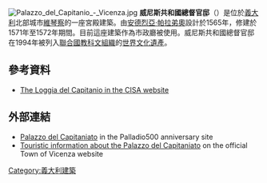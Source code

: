 [[File:Palazzo_del_Capitanio_-_Vicenza.jpg|thumb]]
'''威尼斯共和國總督官邸'''（{{lang-it|palazzo del Capitaniato}}）是位於[[義大利|義大利]]北部城市[[維琴察|維琴察]]的一座宮殿建築。由[[安德烈亞·帕拉弟奧|安德烈亞·帕拉弟奧]]設計於1565年，修建於1571年至1572年期間。目前這座建築作為市政廳被使用。威尼斯共和國總督官邸在1994年被列入[[聯合國教科文組織|聯合國教科文組織]]的[[世界文化遺產|世界文化遺產]]。

==參考資料==
*[https://web.archive.org/web/20080601093903/http://www.cisapalladio.org/veneto/scheda.php?sezione=4&architettura=53&lingua=e The Loggia del Capitanio in the CISA website]

== 外部連結 ==
{{commons category|Palazzo del Capitanio (Vicenza)}}
*[https://web.archive.org/web/20110721230621/http://www.palladio2008.info/html/palladio/opera.php?idOpera=29 Palazzo del Capitaniato] in the Palladio500 anniversary site {{it}}
*[https://web.archive.org/web/20070815025528/http://www.comune.vicenza.it/vicenza/eng/7.php Touristic information about the Palazzo del Capitaniato] on the official Town of Vicenza website {{it}}

[[Category:義大利建築|Category:義大利建築]]